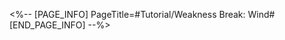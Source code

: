 <%-- [PAGE_INFO]
PageTitle=#Tutorial/Weakness Break: Wind#
[END_PAGE_INFO] --%>
{{Tutorial
|sort      = 220301
|title     = Weakness Break: Wind
|subtitle  = 
|type      = Battle
|about     = 
|image1    = Tutorial Weakness Break Wind 1.png{{subst:void|<!--$UPLOAD:<<SpriteOutput/TutorialPic/TutorialPage_220301.png>-<Tutorial Weakness Break Wind 1.png>>}}
|text1     = Using {{Color|h|nobold=1|Wind}} attacks to trigger Weakness Break will immediately deal {{Color|h|nobold=1|Wind Break DMG}} and apply the {{Color|h|nobold=1|Wind Shear}} effect. {{Color|h|nobold=1|Wind Shear}} can stack and will cause enemies to take Wind DoT {{Color|h|nobold=1|at the start of their turn}}.
}}